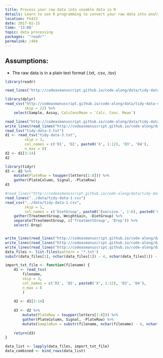 ```yaml
---
title: Process your raw data into useable data in R
details: Learn to use R programming to convert your raw data into analyzable data.
location: FG423
date: 2017-02-15
time: '13:00'
topic: data processing
packages: '"readr"'
permalink: /404
---
```


## Assumptions:

- The raw data is in a plain text format (.txt, .csv, .tsv)

```r
library(readr)
```

```r

read_lines("http://codeasmanuscript.github.io/code-along/data/tidy-data-4.csv")

library(dplyr)
read_csv("http://codeasmanuscript.github.io/code-along/data/tidy-data-4.csv",
         skip = 22) %>% 
    select(Sample, Assay, CalcConcMean = `Calc. Conc. Mean`)

read_lines("http://codeasmanuscript.github.io/code-along/data/tidy-data-3.txt")
write_lines(read_lines("http://codeasmanuscript.github.io/code-along/data/tidy-data-3.txt"), 'tidy-data-3.txt')
read_tsv("tidy-data-3.txt")
d1 <- read_tsv("tidy-data-3.txt", 
         skip = 3, 
         col_names = c('D1', 'D2', paste0('X', 1:12), 'D3', 'D4'),
         n_max = 8)
d2 <- d1[3:14]
d2

library(tidyr)
d3 <- d2 %>% 
    mutate(PlateRow = toupper(letters[1:8])) %>% 
    gather(PlateColumn, Signal, -PlateRow)
d3

#read_lines("http://codeasmanuscript.github.io/code-along/data/tidy-data-1.csv")
read_lines("../data/tidy-data-1.csv")
read_csv("../data/tidy-data-1.csv",
         skip = 1,
         col_names = c('DietGroup', paste0('Exercise.', 1:6), paste0('Control.', 1:6))) %>% 
    gather(TreatmentGroup, WeightGain, -DietGroup) %>% 
    separate(TreatmentGroup, c('TreatmentGroup', 'Drop')) %>% 
    select(-Drop)


write_lines(read_lines("http://codeasmanuscript.github.io/code-along/data/tidy-data-3.txt"), 'tidy-data-3-1.txt')
write_lines(read_lines("http://codeasmanuscript.github.io/code-along/data/tidy-data-3.txt"), 'tidy-data-3-2.txt')
write_lines(read_lines("http://codeasmanuscript.github.io/code-along/data/tidy-data-3.txt"), 'tidy-data-3-3.txt')
data_files <- list.files(pattern = '*.txt')
substr(data_files[1], nchar(data_files[1]) - 4, nchar(data_files[1]) - 4)

import_txt_file <- function(filename) {
    d1 <- read_tsv(
        filename,
        skip = 3,
        col_names = c('D1', 'D2', paste0('X', 1:12), 'D3', 'D4'),
        n_max = 8
        )
    
    d2 <- d1[3:14]
    
    d3 <- d2 %>%
        mutate(PlateRow = toupper(letters[1:8])) %>%
        gather(PlateColumn, Signal, -PlateRow) %>% 
        mutate(SampleRun = substr(filename, nchar(filename) - 4, nchar(filename) - 4))
    
    return(d3)
}

data_list <- lapply(data_files, import_txt_file) 
data_combined <- bind_rows(data_list)
```

